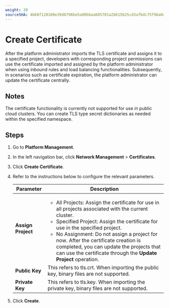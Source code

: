 ```yaml
---
weight: 20
sourceSHA: 4b68f128160e39d6796be5a00bbaa685701a2b615625cd3afbdc75f9ba0ac0c2
---
```


# Create Certificate

After the platform administrator imports the TLS certificate and assigns it to a specified project, developers with corresponding project permissions can use the certificate imported and assigned by the platform administrator when using inbound rules and load balancing functionalities. Subsequently, in scenarios such as certificate expiration, the platform administrator can update the certificate centrally.

## Notes

The certificate functionality is currently not supported for use in public cloud clusters. You can create TLS type secret dictionaries as needed within the specified namespace.

## Steps

1. Go to **Platform Management**.

2. In the left navigation bar, click **Network Management** > **Certificates**.

3. Click **Create Certificate**.

4. Refer to the instructions below to configure the relevant parameters.

   | Parameter     | Description                                                                                                                                    |
   |-----------|--------------------------------------------------------------------------------------------------------------------------------------------|
   | **Assign Project** | <ul><li>All Projects: Assign the certificate for use in all projects associated with the current cluster.</li><li>Specified Project: Assign the certificate for use in the specified project.</li><li>No Assignment: Do not assign a project for now. After the certificate creation is completed, you can update the projects that can use the certificate through the **Update Project** operation.</li></ul> |
   | **Public Key**     | This refers to tls.crt. When importing the public key, binary files are not supported.                                                                        |
   | **Private Key**    | This refers to tls.key. When importing the private key, binary files are not supported.                                                                        |

5. Click **Create**.
